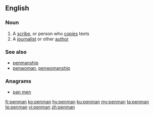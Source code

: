 ==English==

===Noun===
{{en-noun|penmen}}

# A [[scribe]], or person who [[copy|copies]] texts
# A [[journalist]] or other [[author]]

===See also===
*[[penmanship]]
*[[penwoman]], [[penwomanship]]

===Anagrams===
* [[pan men#English|pan men]]

[[fr:penman]]
[[ko:penman]]
[[hy:penman]]
[[ku:penman]]
[[my:penman]]
[[ta:penman]]
[[te:penman]]
[[vi:penman]]
[[zh:penman]]
